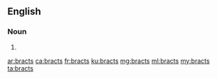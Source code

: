 ==English==

===Noun===
{{head|en|noun plural form}}

# {{plural of|bract|lang=en}}

[[ar:bracts]]
[[ca:bracts]]
[[fr:bracts]]
[[ku:bracts]]
[[mg:bracts]]
[[ml:bracts]]
[[my:bracts]]
[[ta:bracts]]